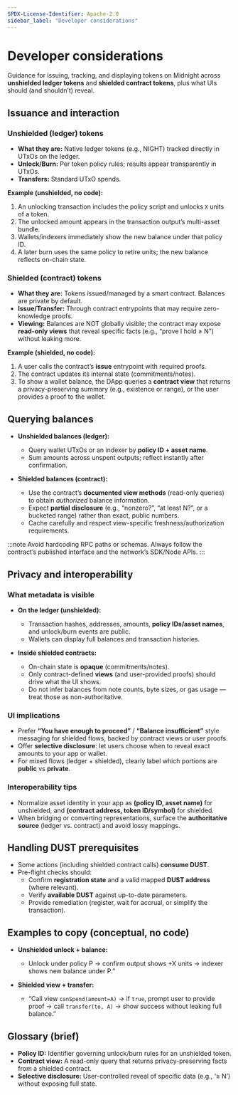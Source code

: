 ```yaml
---
SPDX-License-Identifier: Apache-2.0
sidebar_label: "Developer considerations"
---
```


# Developer considerations

Guidance for issuing, tracking, and displaying tokens on Midnight across **unshielded ledger tokens** and **shielded contract tokens**, plus what UIs should (and shouldn’t) reveal.

## Issuance and interaction

### Unshielded (ledger) tokens
- **What they are:** Native ledger tokens (e.g., NIGHT) tracked directly in UTxOs on the ledger.
- **Unlock/Burn:** Per token policy rules; results appear transparently in UTxOs.
- **Transfers:** Standard UTxO spends.

**Example (unshielded, no code):**
1. An unlocking transaction includes the policy script and unlocks `X` units of a token.  
2. The unlocked amount appears in the transaction output’s multi-asset bundle.  
3. Wallets/indexers immediately show the new balance under that policy ID.  
4. A later burn uses the same policy to retire units; the new balance reflects on-chain state.

### Shielded (contract) tokens
- **What they are:** Tokens issued/managed by a smart contract. Balances are private by default.
- **Issue/Transfer:** Through contract entrypoints that may require zero-knowledge proofs.
- **Viewing:** Balances are NOT globally visible; the contract may expose **read-only views** that reveal specific facts (e.g., “prove I hold ≥ N”) without leaking more.

**Example (shielded, no code):**
1. A user calls the contract’s **issue** entrypoint with required proofs.  
2. The contract updates its internal state (commitments/notes).  
3. To show a wallet balance, the DApp queries a **contract view** that returns a privacy-preserving summary (e.g., existence or range), or the user provides a proof to the wallet.


## Querying balances

- **Unshielded balances (ledger):**
  - Query wallet UTxOs or an indexer by **policy ID + asset name**.
  - Sum amounts across unspent outputs; reflect instantly after confirmation.

- **Shielded balances (contract):**
  - Use the contract’s **documented view methods** (read-only queries) to obtain *authorized* balance information.
  - Expect **partial disclosure** (e.g., “nonzero?”, “at least N?”, or a bucketed range) rather than exact, public numbers.
  - Cache carefully and respect view-specific freshness/authorization requirements.

:::note
Avoid hardcoding RPC paths or schemas. Always follow the contract’s published interface and the network’s SDK/Node APIs.
:::

## Privacy and interoperability

### What metadata is visible

- **On the ledger (unshielded):**
  - Transaction hashes, addresses, amounts, **policy IDs/asset names**, and unlock/burn events are public.
  - Wallets can display full balances and transaction histories.

- **Inside shielded contracts:**
  - On-chain state is **opaque** (commitments/notes).  
  - Only contract-defined **views** (and user-provided proofs) should drive what the UI shows.  
  - Do not infer balances from note counts, byte sizes, or gas usage — treat those as non-authoritative.

### UI implications

- Prefer **“You have enough to proceed”** / **“Balance insufficient”** style messaging for shielded flows, backed by contract views or user proofs.  
- Offer **selective disclosure**: let users choose when to reveal exact amounts to your app or wallet.  
- For mixed flows (ledger + shielded), clearly label which portions are **public** vs **private**.

### Interoperability tips

- Normalize asset identity in your app as **(policy ID, asset name)** for unshielded, and **(contract address, token ID/symbol)** for shielded.
- When bridging or converting representations, surface the **authoritative source** (ledger vs. contract) and avoid lossy mappings.


## Handling DUST prerequisites

- Some actions (including shielded contract calls) **consume DUST**.  
- Pre-flight checks should:
  - Confirm **registration state** and a valid mapped **DUST address** (where relevant).  
  - Verify **available DUST** against up-to-date parameters.  
  - Provide remediation (register, wait for accrual, or simplify the transaction).

## Examples to copy (conceptual, no code)

- **Unshielded unlock + balance:**
  - Unlock under policy P → confirm output shows +X units → indexer shows new balance under P.”

- **Shielded view + transfer:**
  - “Call view `canSpend(amount=A)` → if `true`, prompt user to provide proof → call `transfer(to, A)` → show success without leaking full balance.”

## Glossary (brief)

- **Policy ID:** Identifier governing unlock/burn rules for an unshielded token.  
- **Contract view:** A read-only query that returns privacy-preserving facts from a shielded contract.  
- **Selective disclosure:** User-controlled reveal of specific data (e.g., ‘≥ N’) without exposing full state.

